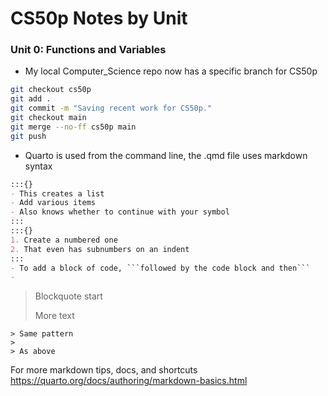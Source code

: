 # CS50p Notes by Unit
### Unit 0: Functions and Variables
:::{}
- My local Computer_Science repo now has a specific branch for CS50p
```zsh
git checkout cs50p
git add .
git commit -m "Saving recent work for CS50p."
git checkout main
git merge --no-ff cs50p main
git push
```
- Quarto is used from the command line, the .qmd file uses markdown syntax
```md
:::{}
- This creates a list
- Add various items
- Also knows whether to continue with your symbol
:::
:::{}
1. Create a numbered one
2. That even has subnumbers on an indent
:::
- To add a block of code, ```followed by the code block and then```
-  
```
> Blockquote start 
> 
> More text

```
> Same pattern
> 
> As above
```
:::
:::{.callout-note}
For more markdown tips, docs, and shortcuts <https://quarto.org/docs/authoring/markdown-basics.html>
:::